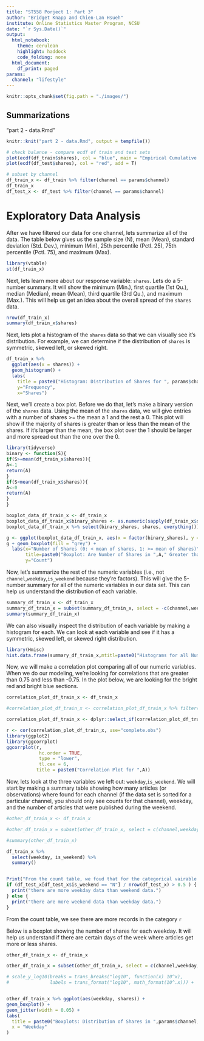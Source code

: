 ```yaml
---
title: "ST558 Porject 1: Part 3"
author: "Bridget Knapp and Chien-Lan Hsueh"
institute: Online Statistics Master Program, NCSU
date: "`r Sys.Date()`"
output:
  html_notebook:
    theme: cerulean
    highlight: haddock
    code_folding: none
  html_document:
    df_print: paged
params:
  channel: "lifestyle"
---
```


```r
knitr::opts_chunk$set(fig.path = "./images/")
```


## Summarizations

"part 2 - data.Rmd"


```r
knitr::knit("part 2 - data.Rmd", output = tempfile())
```





```r
# check balance - compare ecdf of train and test sets
plot(ecdf(df_train$shares), col = "blue", main = "Empirical Cumulative Distribution", xlab = "shares")
plot(ecdf(df_test$shares), col = "red", add = T)
```


```r
# subset by channel
df_train_x <- df_train %>% filter(channel == params$channel)
df_train_x
df_test_x <- df_test %>% filter(channel == params$channel)
```

# Exploratory Data Analysis

After we have filtered our data for one channel, lets summarize all of the data. The table below gives us the sample size (N), mean (Mean), standard deviation (Std. Dev.), minimum (Min), 25th percentile (Pctl. 25), 75th percentile (Pctl. 75), and maximum (Max).

```r

library(vtable)
st(df_train_x)
```

Next, lets learn more about our response variable: `shares`. Lets do a 5-number summary. It will show the minimum (Min.), first quartile (1st Qu.), median (Median), mean (Mean), third quartile (3rd Qu.), and maximum (Max.). This will help us get an idea about the overall spread of the `shares` data.

```r
nrow(df_train_x)
summary(df_train_x$shares)
```

Next, lets plot a histogram of the `shares` data so that we can visually see it's distribution. For example, we can determine if the distribution of `shares` is symmetric, skewed left, or skewed right.

```r
df_train_x %>% 
  ggplot(aes(x = shares)) + 
  geom_histogram() +
  labs(
    title = paste0("Histogram: Distribution of Shares for ", params$channel),
    y="Frequency",
    x="Shares")
```






Next, we'll create a box plot. Before we do that, let's make a binary version of the `shares` data. Using the mean of the `shares` data, we will give entries with a number of shares >= the mean a 1 and the rest a 0. This plot will show if the majority of shares is greater than or less than the mean of the shares. If it's larger than the mean, the box plot over the 1 should be larger and more spread out than the one over the 0.

```r
library(tidyverse)
binary <- function(S){
if(S>=mean(df_train_x$shares)){
A<-1
return(A)
}
if(S<mean(df_train_x$shares)){
A<-0
return(A)
}
}

boxplot_data_df_train_x <- df_train_x
boxplot_data_df_train_x$binary_shares <- as.numeric(sapply(df_train_x$shares, FUN=binary))
boxplot_data_df_train_x %>% select(binary_shares, shares, everything())

g <- ggplot(boxplot_data_df_train_x, aes(x = factor(binary_shares), y = shares))
g + geom_boxplot(fill = "grey") +
  labs(x="Number of Shares (0: < mean of shares, 1: >= mean of shares)",
       title=paste0("Boxplot: Are Number of Shares in ",A," Greater than the Mean?"),
       y="Count")
```

Now, let's summarize the rest of the numeric variables (i.e., not `channel`,`weekday`,`is_weekend` because they're factors). This will give the 5-number summary for all of the numeric variables in our data set. This can help us understand the distribution of each variable.

```r
summary_df_train_x <- df_train_x
summary_df_train_x = subset(summary_df_train_x, select = -c(channel,weekday,is_weekend))
summary(summary_df_train_x)
```

We can also visually inspect the distribution of each variable by making a histogram for each. We can look at each variable and see if it has a symmetric, skewed left, or skewed right distribution.

```r
library(Hmisc)
hist.data.frame(summary_df_train_x,mtitl=paste0("Histograms for all Numeric Variabes in ",params$channel))
```

Now, we will make a correlation plot comparing all of our numeric variables. When we do our modeling, we're looking for correlations that are greater than 0.75 and less than -0.75. In the plot below, we are looking for the bright red and bright blue sections.

```r
correlation_plot_df_train_x <- df_train_x

#correlation_plot_df_train_x <- correlation_plot_df_train_x %>% filter(channel==A) 

correlation_plot_df_train_x <- dplyr::select_if(correlation_plot_df_train_x, is.numeric)

r <- cor(correlation_plot_df_train_x, use="complete.obs")
library(ggplot2)
library(ggcorrplot)
ggcorrplot(r, 
            hc.order = TRUE, 
            type = "lower",
            tl.cex = 6,
           title = paste0("Correlation Plot for ",A))
```

Now, lets look at the three variables we left out: `weekday`,`is_weekend`. We will start by making a summary table showing how many articles (or observations) where found for each channel (if the data set is sorted for a particular channel, you should only see counts for that channel), weekday, and the number of articles that were published during the weekend.

```r
#other_df_train_x <- df_train_x

#other_df_train_x = subset(other_df_train_x, select = c(channel,weekday,is_weekend))

#summary(other_df_train_x)

df_train_x %>% 
  select(weekday, is_weekend) %>% 
  summary()


Print("From the count table, we foud that for the categorical vairable `is_weekend`, ")
if (df_test_x[df_test_x$is_weekend == "N"] / nrow(df_test_x) > 0.5 ) {
  print("there are more weekday data than weekend data.")
} else {
  print("there are more weekend data than weekday data.")
}


```
From the count table, we see there are more records in the category `r `

Below is a boxplot showing the number of shares for each weekday. It will help us understand if there are certain days of the week where articles get more or less shares.

```r
other_df_train_x <- df_train_x

other_df_train_x = subset(other_df_train_x, select = c(channel,weekday,is_weekend,shares))

# scale_y_log10(breaks = trans_breaks("log10", function(x) 10^x),
#               labels = trans_format("log10", math_format(10^.x))) +


other_df_train_x %>% ggplot(aes(weekday, shares)) +
geom_boxplot() +
geom_jitter(width = 0.05) +
labs(
  title = paste0("Boxplots: Distribution of Shares in ",params$channel," for Each Weekday"),
  x = "Weekday"
)
```